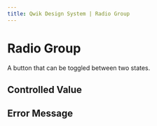 ```yaml
---
title: Qwik Design System | Radio Group
---
```


# Radio Group

A button that can be toggled between two states.

<Showcase name="hero" />

## Controlled Value

<Showcase name="controlledValue" />

## Error Message

<Showcase name="error" />
